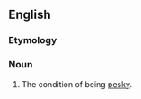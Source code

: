 ==English==

===Etymology===
{{suffix|en|pesky|ness}}

===Noun===
{{en-noun|-}}

# The condition of being [[pesky]].